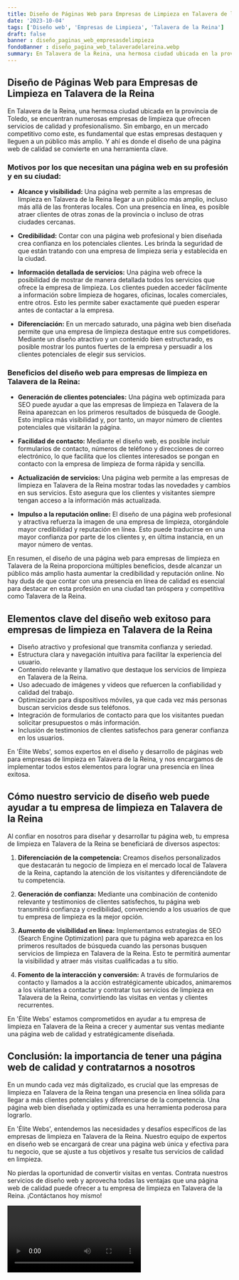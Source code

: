 ```yaml
---
title: Diseño de Páginas Web para Empresas de Limpieza en Talavera de la Reina
date: '2023-10-04'
tags: ['Diseño web', 'Empresas de Limpieza', 'Talavera de la Reina']
draft: false
banner : diseño_paginas_web_empresasdelimpieza
fondoBanner : diseño_pagina_web_talaveradelareina.webp
summary: En Talavera de la Reina, una hermosa ciudad ubicada en la provincia de Toledo, se encuentran numerosas empresas de limpieza que ofrecen servicios de calidad y profesionalismo. Sin embargo, en un mercado competitivo como este, es fundamental que estas empresas destaquen y lleguen a un público más amplio. Y ahí es donde el diseño de una página web de calidad se convierte en una herramienta clave.
---
```


## **Diseño de Páginas Web para Empresas de Limpieza en Talavera de la Reina**

En Talavera de la Reina, una hermosa ciudad ubicada en la provincia de Toledo, se encuentran numerosas empresas de limpieza que ofrecen servicios de calidad y profesionalismo. Sin embargo, en un mercado competitivo como este, es fundamental que estas empresas destaquen y lleguen a un público más amplio. Y ahí es donde el diseño de una página web de calidad se convierte en una herramienta clave.

### **Motivos por los que necesitan una página web en su profesión y en su ciudad:**

- **Alcance y visibilidad:** Una página web permite a las empresas de limpieza en Talavera de la Reina llegar a un público más amplio, incluso más allá de las fronteras locales. Con una presencia en línea, es posible atraer clientes de otras zonas de la provincia o incluso de otras ciudades cercanas.

- **Credibilidad:** Contar con una página web profesional y bien diseñada crea confianza en los potenciales clientes. Les brinda la seguridad de que están tratando con una empresa de limpieza seria y establecida en la ciudad.

- **Información detallada de servicios:** Una página web ofrece la posibilidad de mostrar de manera detallada todos los servicios que ofrece la empresa de limpieza. Los clientes pueden acceder fácilmente a información sobre limpieza de hogares, oficinas, locales comerciales, entre otros. Esto les permite saber exactamente qué pueden esperar antes de contactar a la empresa.

- **Diferenciación:** En un mercado saturado, una página web bien diseñada permite que una empresa de limpieza destaque entre sus competidores. Mediante un diseño atractivo y un contenido bien estructurado, es posible mostrar los puntos fuertes de la empresa y persuadir a los clientes potenciales de elegir sus servicios.

### **Beneficios del diseño web para empresas de limpieza en Talavera de la Reina:**

- **Generación de clientes potenciales:** Una página web optimizada para SEO puede ayudar a que las empresas de limpieza en Talavera de la Reina aparezcan en los primeros resultados de búsqueda de Google. Esto implica más visibilidad y, por tanto, un mayor número de clientes potenciales que visitarán la página.

- **Facilidad de contacto:** Mediante el diseño web, es posible incluir formularios de contacto, números de teléfono y direcciones de correo electrónico, lo que facilita que los clientes interesados se pongan en contacto con la empresa de limpieza de forma rápida y sencilla.

- **Actualización de servicios:** Una página web permite a las empresas de limpieza en Talavera de la Reina mostrar todas las novedades y cambios en sus servicios. Esto asegura que los clientes y visitantes siempre tengan acceso a la información más actualizada.

- **Impulso a la reputación online:** El diseño de una página web profesional y atractiva refuerza la imagen de una empresa de limpieza, otorgándole mayor credibilidad y reputación en línea. Esto puede traducirse en una mayor confianza por parte de los clientes y, en última instancia, en un mayor número de ventas.

En resumen, el diseño de una página web para empresas de limpieza en Talavera de la Reina proporciona múltiples beneficios, desde alcanzar un público más amplio hasta aumentar la credibilidad y reputación online. No hay duda de que contar con una presencia en línea de calidad es esencial para destacar en esta profesión en una ciudad tan próspera y competitiva como Talavera de la Reina.

<GifSeo />

<Cta />

## Elementos clave del diseño web exitoso para empresas de limpieza en Talavera de la Reina

- Diseño atractivo y profesional que transmita confianza y seriedad.
- Estructura clara y navegación intuitiva para facilitar la experiencia del usuario.
- Contenido relevante y llamativo que destaque los servicios de limpieza en Talavera de la Reina.
- Uso adecuado de imágenes y videos que refuercen la confiabilidad y calidad del trabajo.
- Optimización para dispositivos móviles, ya que cada vez más personas buscan servicios desde sus teléfonos.
- Integración de formularios de contacto para que los visitantes puedan solicitar presupuestos o más información.
- Inclusión de testimonios de clientes satisfechos para generar confianza en los usuarios.

En 'Élite Webs', somos expertos en el diseño y desarrollo de páginas web para empresas de limpieza en Talavera de la Reina, y nos encargamos de implementar todos estos elementos para lograr una presencia en línea exitosa.

## Cómo nuestro servicio de diseño web puede ayudar a tu empresa de limpieza en Talavera de la Reina

Al confiar en nosotros para diseñar y desarrollar tu página web, tu empresa de limpieza en Talavera de la Reina se beneficiará de diversos aspectos:

1. **Diferenciación de la competencia:** Creamos diseños personalizados que destacarán tu negocio de limpieza en el mercado local de Talavera de la Reina, captando la atención de los visitantes y diferenciándote de tu competencia.

2. **Generación de confianza:** Mediante una combinación de contenido relevante y testimonios de clientes satisfechos, tu página web transmitirá confianza y credibilidad, convenciendo a los usuarios de que tu empresa de limpieza es la mejor opción.

3. **Aumento de visibilidad en línea:** Implementamos estrategias de SEO (Search Engine Optimization) para que tu página web aparezca en los primeros resultados de búsqueda cuando las personas busquen servicios de limpieza en Talavera de la Reina. Esto te permitirá aumentar la visibilidad y atraer más visitas cualificadas a tu sitio.

4. **Fomento de la interacción y conversión:** A través de formularios de contacto y llamados a la acción estratégicamente ubicados, animaremos a los visitantes a contactar y contratar tus servicios de limpieza en Talavera de la Reina, convirtiendo las visitas en ventas y clientes recurrentes.

En 'Élite Webs' estamos comprometidos en ayudar a tu empresa de limpieza en Talavera de la Reina a crecer y aumentar sus ventas mediante una página web de calidad y estratégicamente diseñada.

## Conclusión: la importancia de tener una página web de calidad y contratarnos a nosotros

En un mundo cada vez más digitalizado, es crucial que las empresas de limpieza en Talavera de la Reina tengan una presencia en línea sólida para llegar a más clientes potenciales y diferenciarse de la competencia. Una página web bien diseñada y optimizada es una herramienta poderosa para lograrlo.

En 'Élite Webs', entendemos las necesidades y desafíos específicos de las empresas de limpieza en Talavera de la Reina. Nuestro equipo de expertos en diseño web se encargará de crear una página web única y efectiva para tu negocio, que se ajuste a tus objetivos y resalte tus servicios de calidad en limpieza.

No pierdas la oportunidad de convertir visitas en ventas. Contrata nuestros servicios de diseño web y aprovecha todas las ventajas que una página web de calidad puede ofrecer a tu empresa de limpieza en Talavera de la Reina. ¡Contáctanos hoy mismo!

<Video />

<CtaBot job='Empresas de Limpieza' city='Talavera de la Reina'/>

<Gmaps query='Talavera de la Reina+españa+maps' />